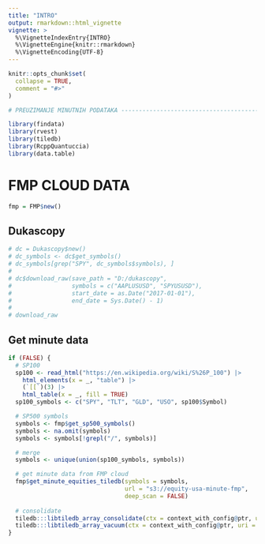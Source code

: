 ```yaml
---
title: "INTRO"
output: rmarkdown::html_vignette
vignette: >
  %\VignetteIndexEntry{INTRO}
  %\VignetteEngine{knitr::rmarkdown}
  %\VignetteEncoding{UTF-8}
---
```


```r
knitr::opts_chunk$set(
  collapse = TRUE,
  comment = "#>"
)
```

```r
# PREUZIMANJE MINUTNIH PODATAKA -------------------------------------------

library(findata)
library(rvest)
library(tiledb)
library(RcppQuantuccia)
library(data.table)
```

# FMP CLOUD DATA

```r
fmp = FMP$new()
```


## Dukascopy

```r

# dc = Dukascopy$new()
# dc_symbols <- dc$get_symbols()
# dc_symbols[grep("SPY", dc_symbols$symbols), ]
# 
# dc$download_raw(save_path = "D:/dukascopy",
#                 symbols = c("AAPLUSUSD", "SPYUSUSD"),
#                 start_date = as.Date("2017-01-01"),
#                 end_date = Sys.Date() - 1)
# 
# download_raw
```



## Get minute data

```r
if (FALSE) {
  # SP100
  sp100 <- read_html("https://en.wikipedia.org/wiki/S%26P_100") |>
    html_elements(x = _, "table") |>
    (`[[`)(3) |>
    html_table(x = _, fill = TRUE)
  sp100_symbols <- c("SPY", "TLT", "GLD", "USO", sp100$Symbol)

  # SP500 symbols
  symbols <- fmp$get_sp500_symbols()
  symbols <- na.omit(symbols)
  symbols <- symbols[!grepl("/", symbols)]

  # merge
  symbols <- unique(union(sp100_symbols, symbols))

  # get minute data from FMP cloud
  fmp$get_minute_equities_tiledb(symbols = symbols,
                                 url = "s3://equity-usa-minute-fmp",
                                 deep_scan = FALSE)
  
  # consolidate
  tiledb:::libtiledb_array_consolidate(ctx = context_with_config@ptr, uri = "s3://equity-usa-daily-fmpprep")
  tiledb:::libtiledb_array_vacuum(ctx = context_with_config@ptr, uri = "s3://equity-usa-daily-fmpprep")
}
```


